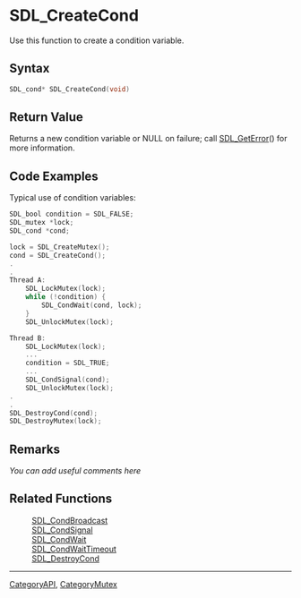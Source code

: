 
= SDL_CreateCond =
Use this function to create a condition variable.


== Syntax ==
<syntaxhighlight lang='c++'>
SDL_cond* SDL_CreateCond(void)
</syntaxhighlight>

== Return Value ==
Returns a new condition variable or NULL on failure; call [[SDL_GetError]]() for more information.

== Code Examples ==
<!-- # Begin Condition Variable Example -->
Typical use of condition variables:
<syntaxhighlight lang='c++'>
SDL_bool condition = SDL_FALSE;
SDL_mutex *lock;
SDL_cond *cond;

lock = SDL_CreateMutex();
cond = SDL_CreateCond();
.
.
Thread A:
    SDL_LockMutex(lock);
    while (!condition) {
        SDL_CondWait(cond, lock);
    }
    SDL_UnlockMutex(lock);

Thread B:
    SDL_LockMutex(lock);
    ...
    condition = SDL_TRUE;
    ...
    SDL_CondSignal(cond);
    SDL_UnlockMutex(lock);
.
.
SDL_DestroyCond(cond);
SDL_DestroyMutex(lock);
</syntaxhighlight>
<!-- # End Condition Variable Example -->

== Remarks ==
''You can add useful comments here''

== Related Functions ==
:[[SDL_CondBroadcast]]
:[[SDL_CondSignal]]
:[[SDL_CondWait]]
:[[SDL_CondWaitTimeout]]
:[[SDL_DestroyCond]]

----
[[CategoryAPI]], [[CategoryMutex]]
